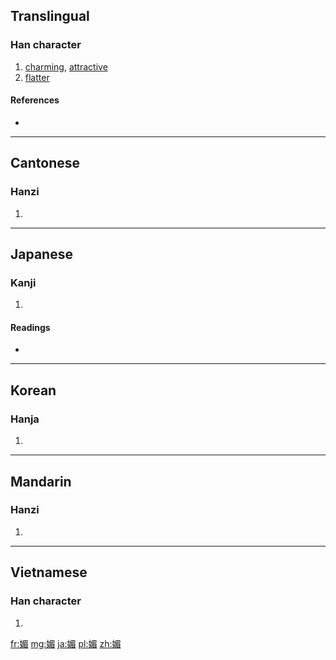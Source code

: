 ==Translingual==

===Han character===
{{Han char|rn=38|rad=女|as=09|sn=12|four=4746<sub>7</sub>|canj=女日竹山 (VAHU)}}

# [[charming]], [[attractive]]
# [[flatter]]

====References====
* {{Han ref|kx=0267.070|dkj=06513|dj=0534.110|hdz=21069.150|uh=5A9A|ud=23194|bh=B441|bd=46145}}

----

==Cantonese==

===Hanzi===
{{yue-hanzi|jyut=|y=mei6}}

# {{defn|Cantonese|sort=女09}}

----

==Japanese==

===Kanji===
{{ja-kanji|grade=|rs=女09}}

# {{defn|Japanese|sort=女09}}

====Readings====
* {{ja-readings|on=[[び]] (bi)|kun=[[こびる]] (kobiru)}}

----

==Korean==

===Hanja===
{{ko-hanja|hangeul=미|rv=mi|mr=mi}}

# {{defn|Korean|sort=女09}}

----

==Mandarin==

===Hanzi===
{{cmn-hanzi|pin=[[mèi]] ([[mei4]])|wg=mei<sup>4</sup>}}

# {{defn|Mandarin|sort=女09}}

----

==Vietnamese==

===Han character===
{{vi-hantu|[[mị]]|rs=女09}}

# {{defn|Vietnamese|sort=女09}}

[[fr:媚]]
[[mg:媚]]
[[ja:媚]]
[[pl:媚]]
[[zh:媚]]